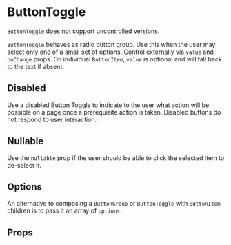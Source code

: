 
<Meta component={ButtonToggle} title="Actions/ButtonToggle" />

# ButtonToggle

<MessageBar noActions intent="inform">
  <Code>ButtonToggle</Code> does not support uncontrolled versions.
</MessageBar>

`ButtonToggle` behaves as radio button group. Use this when the user may select only one of a small set of options.
Control externally via `value` and `onChange` props. On individual `ButtonItem`, `value` is optional and will fall back to the text if absent.

<Editor code={storyBasic} />

## Disabled

Use a disabled Button Toggle to indicate to the user what action will be possible on a page once a prerequisite action is taken. Disabled buttons do not respond to user interaction.

<Editor code={storyDisabled} />

## Nullable

Use the `nullable` prop if the user should be able to click the selected item to de-select it.

<Editor code={storyNullable} />

## Options

An alternative to composing a `ButtonGroup` or `ButtonToggle` with `ButtonItem` children is to pass it an array of `options`.

<Editor code={storyNullable} />

## Props

<ArgsTable of={ButtonToggle} exclude={excludedProps} />

